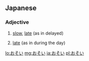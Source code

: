 ==Japanese==

===Adjective===
{{ja-adj|h|decl=i|rom=osoi}}

# {{ja-def|遅い}} [[slow]], [[late]] (as in delayed)
# {{ja-def|晩い}} [[late]] (as in during the day)

[[lo:おそい]]
[[mg:おそい]]
[[ja:おそい]]
[[pl:おそい]]